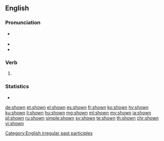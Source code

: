 ==English==

===Pronunciation===
* {{a|US}} {{IPA|/ˈʃoʊ̪n/|lang=en}}
* {{audio|en-us-shown.ogg|Audio (US)|lang=en}}
* {{rhymes|əʊn|lang=en}}

===Verb===
{{head|en}}

# {{past participle of|show|lang=en}}

===Statistics===
* {{rank|mighty|Hart|social|923|shown|escape|Mr|shot}}

[[Category:English irregular past participles]]

[[de:shown]]
[[et:shown]]
[[el:shown]]
[[es:shown]]
[[fr:shown]]
[[ko:shown]]
[[hy:shown]]
[[ku:shown]]
[[li:shown]]
[[hu:shown]]
[[mg:shown]]
[[ml:shown]]
[[my:shown]]
[[ja:shown]]
[[pl:shown]]
[[ru:shown]]
[[simple:shown]]
[[sv:shown]]
[[te:shown]]
[[th:shown]]
[[chr:shown]]
[[vi:shown]]